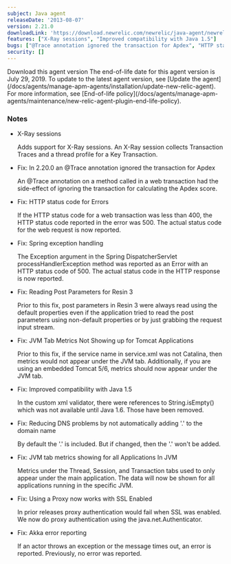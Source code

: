 ```yaml
---
subject: Java agent
releaseDate: '2013-08-07'
version: 2.21.0
downloadLink: 'https://download.newrelic.com/newrelic/java-agent/newrelic-agent/2.21.0/'
features: ["X-Ray sessions", "Improved compatibility with Java 1.5"]
bugs: ["@Trace annotation ignored the transaction for Apdex", "HTTP status code for Errors", "Spring exception handling", "Reading Post Parameters for Resin 3", "JVM Tab Metrics Not Showing up for Tomcat Applications", "Reduce DNS problems", "JVM tab metrics showing for all Applications In JVM", "Using a Proxy now works with SSL Enabled", "Akka error reporting"]
security: []
---
```

<ButtonGroup>
  <ButtonLink
    role="button"
    to="https://download.newrelic.com/newrelic/java-agent/newrelic-agent/2.21.0/"
    variant="primary"
  >
    Download this agent version
  </ButtonLink>
</ButtonGroup>

<Callout variant="important">
  The end-of-life date for this agent version is July 29, 2019. To update to the latest agent version, see [Update the agent](/docs/agents/manage-apm-agents/installation/update-new-relic-agent). For more information, see [End-of-life policy](/docs/agents/manage-apm-agents/maintenance/new-relic-agent-plugin-end-life-policy).
</Callout>

### Notes

* X-Ray sessions

  Adds support for X-Ray sessions. An X-Ray session collects Transaction Traces and a thread profile for a Key Transaction.
* Fix: In 2.20.0 an @Trace annotation ignored the transaction for Apdex

  An @Trace annotation on a method called in a web transaction had the side-effect of ignoring the transaction for calculating the Apdex score.
* Fix: HTTP status code for Errors

  If the HTTP status code for a web transaction was less than 400, the HTTP status code reported in the error was 500. The actual status code for the web request is now reported.
* Fix: Spring exception handling

  The Exception argument in the Spring DispatcherServlet processHandlerException method was reported as an Error with an HTTP status code of 500. The actual status code in the HTTP response is now reported.
* Fix: Reading Post Parameters for Resin 3

  Prior to this fix, post parameters in Resin 3 were always read using the default properties even if the application tried to read the post parameters using non-default properties or by just grabbing the request input stream.
* Fix: JVM Tab Metrics Not Showing up for Tomcat Applications

  Prior to this fix, if the service name in service.xml was not Catalina, then metrics would not appear under the JVM tab. Additionally, if you are using an embedded Tomcat 5/6, metrics should now appear under the JVM tab.
* Fix: Improved compatibility with Java 1.5

  In the custom xml validator, there were references to String.isEmpty() which was not available until Java 1.6. Those have been removed.
* Fix: Reducing DNS problems by not automatically adding '.' to the domain name

  By default the '.' is included. But if changed, then the '.' won't be added.
* Fix: JVM tab metrics showing for all Applications In JVM

  Metrics under the Thread, Session, and Transaction tabs used to only appear under the main application. The data will now be shown for all applications running in the specific JVM.
* Fix: Using a Proxy now works with SSL Enabled

  In prior releases proxy authentication would fail when SSL was enabled. We now do proxy authentication using the java.net.Authenticator.
* Fix: Akka error reporting

  If an actor throws an exception or the message times out, an error is reported. Previously, no error was reported.
